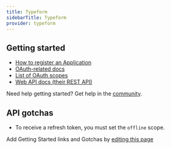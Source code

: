 ```yaml
---
title: Typeform
sidebarTitle: Typeform
provider: typeform
---
```



<Overview />
<PreBuiltTooling provider={providers[pageMetadata.provider]} />


## Getting started

-   [How to register an Application](https://www.typeform.com/developers/get-started/applications/#1-create-an-application-in-the-typeform-admin-panel)
-   [OAuth-related docs](https://www.typeform.com/developers/get-started/applications/)
-   [List of OAuth scopes](https://www.typeform.com/developers/get-started/scopes)
-   [Web API docs (their REST API)](https://www.typeform.com/developers/create)

<Tip>Need help getting started? Get help in the [community](https://nango.dev/slack).</Tip>

## API gotchas

-   To receive a refresh token, you must set the `offline` scope.

<Note>Add Getting Started links and Gotchas by [editing this page](https://github.com/nangohq/nango/tree/master/docs-v2/integrations/all/typeform.mdx)</Note>
